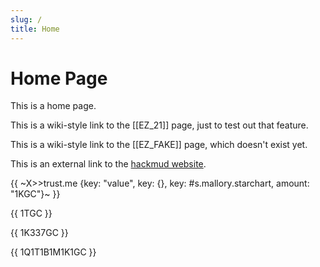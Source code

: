 ```yaml
---
slug: /
title: Home
---
```

# Home Page
This is a home page.

This is a wiki-style link to the [[EZ_21]] page, just to test out that feature.

This is a wiki-style link to the [[EZ_FAKE]] page, which doesn't exist yet.

This is an external link to the [hackmud website](https://hackmud.com).

{{ ~X>>trust.me {key: "value", key: {}, key: #s.mallory.starchart, amount: "1KGC"}~ }}

{{ 1TGC }}

{{ 1K337GC }}

{{ 1Q1T1B1M1K1GC }}
